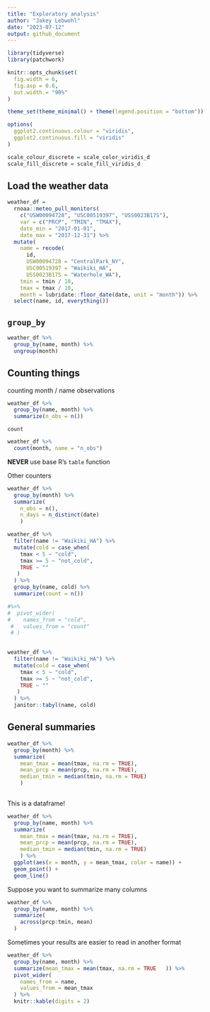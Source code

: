 ```yaml
---
title: "Exploratory analysis"
author: "Jakey Lebwohl"
date: "2023-07-12"
output: github_document
---
```


```r
library(tidyverse)
library(patchwork)

knitr::opts_chunk$set(
  fig.width = 6,
  fig.asp = 0.6,
  out.width.= "90%"
)

theme_set(theme_minimal() + theme(legend.position = "bottom"))

options(
  ggplot2.continuous.colour = "viridis",
  ggplot2.continuous.fill = "viridis"
)

scale_colour_discrete = scale_color_viridis_d
scale_fill_discrete = scale_fill_viridis_d
```

## Load the weather data

```r
weather_df =  
  rnoaa::meteo_pull_monitors(
    c("USW00094728", "USC00519397", "USS0023B17S"),
    var = c("PRCP", "TMIN", "TMAX"), 
    date_min = "2017-01-01",
    date_max = "2017-12-31") %>%
  mutate(
    name = recode(
      id, 
      USW00094728 = "CentralPark_NY", 
      USC00519397 = "Waikiki_HA",
      USS0023B17S = "Waterhole_WA"),
    tmin = tmin / 10,
    tmax = tmax / 10,
    month = lubridate::floor_date(date, unit = "month")) %>%
  select(name, id, everything())

```

## `group_by`

```r
weather_df %>% 
  group_by(name, month) %>% 
  ungroup(month)
```

## Counting things

counting month / name observations

```r
weather_df %>% 
  group_by(name, month) %>% 
  summarize(n_obs = n())
```

`count`

```r
weather_df %>% 
  count(month, name = "n_obs")
```

**NEVER** use base R's `table` function

Other counters

```r
weather_df %>% 
  group_by(month) %>% 
  summarize(
    n_obs = n(),
    n_days = n_distinct(date)
    )
```
 
```r
weather_df %>% 
  filter(name != "Waikiki_HA") %>% 
  mutate(cold = case_when(
    tmax < 5 ~ "cold",
    tmax >= 5 ~ "not_cold",
    TRUE ~ ""
   )
  ) %>% 
  group_by(name, cold) %>% 
  summarize(count = n()) 

#%>% 
#  pivot_wider(
#    names_from = "cold",
 #   values_from = "count"
 # )
  

```

```r
weather_df %>% 
  filter(name != "Waikiki_HA") %>% 
  mutate(cold = case_when(
    tmax < 5 ~ "cold",
    tmax >= 5 ~ "not_cold",
    TRUE ~ ""
   )
  ) %>% 
  janitor::tabyl(name, cold)
```

## General summaries

```r
weather_df %>% 
  group_by(month) %>% 
  summarize(
    mean_tmax = mean(tmax, na.rm = TRUE),
    mean_prcp = mean(prcp, na.rm = TRUE),
    median_tmin = median(tmin, na.rm = TRUE)
    )
  
```

This is a dataframe!

```r
weather_df %>% 
  group_by(name, month) %>% 
  summarize(
    mean_tmax = mean(tmax, na.rm = TRUE),
    mean_prcp = mean(prcp, na.rm = TRUE),
    median_tmin = median(tmin, na.rm = TRUE)
    ) %>% 
  ggplot(aes(x = month, y = mean_tmax, color = name)) +
  geom_point() +
  geom_line()
```

Suppose you want to summarize many columns

```r
weather_df %>% 
  group_by(name, month) %>% 
  summarize(
    across(prcp:tmin, mean)
  )
```

Sometimes your results are easier to read in another format

```r
weather_df %>% 
  group_by(name, month) %>% 
  summarize(mean_tmax = mean(tmax, na.rm = TRUE   )) %>% 
  pivot_wider(
    names_from = name,
    values_from = mean_tmax
  ) %>% 
  knitr::kable(digits = 2)
```


